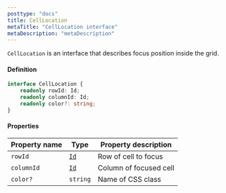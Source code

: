 ```yaml
---
posttype: "docs"
title: CellLocation
metaTitle: "CellLocation interface"
metaDescription: "metaDescription"
---
```


`CellLocation` is an interface that describes focus position inside the grid.

#### Definition

```ts
interface CellLocation {
    readonly rowId: Id;
    readonly columnId: Id;
    readonly color?: string;
}
```

#### Properties

| Property name | Type                                      | Property description  |
| -----------   | -----                                     | ---------             |
| `rowId`       | [`Id`](/docs/3.0/7-api/1-types/4-id/)     | Row of cell to focus  |
| `columnId`    | [`Id`](/docs/3.0/7-api/1-types/4-id/)     | Column of focused cell  |
| `color?`      | `string`                                  | Name of CSS class  |